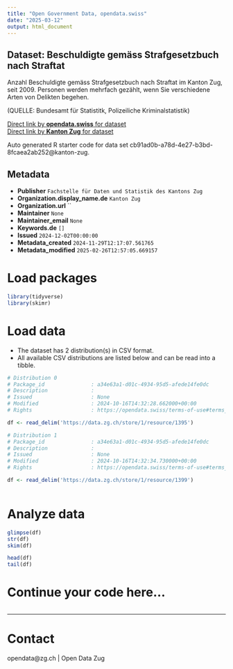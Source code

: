 ```yaml
---
title: "Open Government Data, opendata.swiss"
date: "2025-03-12"
output: html_document
---
```


## Dataset: Beschuldigte gemäss Strafgesetzbuch nach Straftat

Anzahl Beschuldigte gemäss Strafgesetzbuch nach Straftat im Kanton Zug,  seit 2009.
Personen werden mehrfach gezählt, wenn Sie verschiedene Arten von Delikten begehen.

(QUELLE: Bundesamt für Statistitk, Polizeiliche Kriminalstatistik)

[Direct link by **opendata.swiss** for dataset](https://opendata.swiss/de/dataset/beschuldigte-gemass-strafgesetzbuch-nach-straftat)<br>
[Direct link by **Kanton Zug** for dataset](https://www.zg.ch/behoerden/gesundheitsdirektion/statistikfachstelle/themen/19-oeffentliche-sicherheit/kriminalitaet-und-rechtspflege)

Auto generated R starter code for data set cb91ad0b-a78d-4e27-b3bd-8fcaea2ab252@kanton-zug.

## Metadata

- **Publisher** `Fachstelle für Daten und Statistik des Kantons Zug`
- **Organization.display_name.de** `Kanton Zug`
- **Organization.url** ``
- **Maintainer** `None`
- **Maintainer_email** `None`
- **Keywords.de** `[]`
- **Issued** `2024-12-02T00:00:00`
- **Metadata_created** `2024-11-29T12:17:07.561765`
- **Metadata_modified** `2025-02-26T12:57:05.669157`


# Load packages

```r

library(tidyverse)
library(skimr)

```

# Load data

-   The dataset has 2 distribution(s) in CSV format.
-   All available CSV distributions are listed below and can be read into a tibble.

```r

# Distribution 0
# Package_id               : a34e63a1-d01c-4934-95d5-afede14fe0dc
# Description              : 
# Issued                   : None
# Modified                 : 2024-10-16T14:32:28.662000+00:00
# Rights                   : https://opendata.swiss/terms-of-use#terms_by

df <- read_delim('https://data.zg.ch/store/1/resource/1395')

# Distribution 1
# Package_id               : a34e63a1-d01c-4934-95d5-afede14fe0dc
# Description              : 
# Issued                   : None
# Modified                 : 2024-10-16T14:32:34.730000+00:00
# Rights                   : https://opendata.swiss/terms-of-use#terms_by

df <- read_delim('https://data.zg.ch/store/1/resource/1399')



```

# Analyze data

```r

glimpse(df)
str(df)
skim(df)

head(df)
tail(df)

```

# Continue your code here...

```r

```

------------------------------------------------------------------------

# Contact

opendata@zg.ch | Open Data Zug
